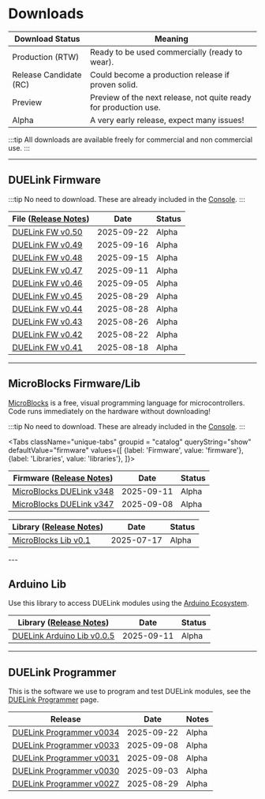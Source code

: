 # Downloads


Download Status | Meaning
--- | ---
Production (RTW) | Ready to be used commercially (ready to wear).
Release Candidate (RC) | Could become a production release if proven solid.
Preview | Preview of the next release, not quite ready for production use.
Alpha | A very early release, expect many issues!

:::tip
All downloads are available freely for commercial and non commercial use.
:::

---

## DUELink Firmware

:::tip
No need to download. These are already included in the [Console](./console).
:::

File ([Release Notes](/docs/release-notes)) | Date | Status
--- | --- | ---
<a download href="/bin/fw/duelink-fw-v050.hex">DUELink FW v0.50</a> | 2025-09-22 | Alpha
<a download href="/bin/fw/duelink-fw-v049.hex">DUELink FW v0.49</a> | 2025-09-16 | Alpha
<a download href="/bin/fw/duelink-fw-v048.hex">DUELink FW v0.48</a> | 2025-09-15 | Alpha
<a download href="/bin/fw/duelink-fw-v047.hex">DUELink FW v0.47</a> | 2025-09-11 | Alpha
<a download href="/bin/fw/duelink-fw-v046.hex">DUELink FW v0.46</a> | 2025-09-05 | Alpha
<a download href="/bin/fw/duelink-fw-v045.hex">DUELink FW v0.45</a> | 2025-08-29 | Alpha
<a download href="/bin/fw/duelink-fw-v044.hex">DUELink FW v0.44</a> | 2025-08-28 | Alpha
<a download href="/bin/fw/duelink-fw-v043.hex">DUELink FW v0.43</a> | 2025-08-26 | Alpha
<a download href="/bin/fw/duelink-fw-v042.hex">DUELink FW v0.42</a> | 2025-08-22 | Alpha
<a download href="/bin/fw/duelink-fw-v041.hex">DUELink FW v0.41</a> | 2025-08-18 | Alpha

---

## MicroBlocks Firmware/Lib

[MicroBlocks](/docs/language/microblocks) is a free, visual programming language for microcontrollers. Code runs immediately on the hardware without downloading!

:::tip
No need to download. These are already included in the [Console](./console).
:::

<Tabs className="unique-tabs" groupid = "catalog" queryString="show" defaultValue="firmware"
  values={[
    {label: 'Firmware', value: 'firmware'},
    {label: 'Libraries', value: 'libraries'},
  ]}>

<TabItem value="firmware">

Firmware ([Release Notes](/docs/release-notes)) | Date | Status
--- | --- | --- |
<a download href="/bin/microblocks/duelink-microblocks-v348.hex">MicroBlocks DUELink v348</a> | 2025-09-11 | Alpha
<a download href="/bin/microblocks/duelink-microblocks-v347.hex">MicroBlocks DUELink v347</a> | 2025-09-08 | Alpha


</TabItem>

<TabItem value="libraries">

Library ([Release Notes](/docs/release-notes)) | Date | Status
--- | ---------- | ------- |
<a download href="/code/libraries/microblocks/microblocks-lib-v0.1.zip">MicroBlocks Lib v0.1</a> | 2025-07-17 | Alpha

</TabItem>
</Tabs>
---

## Arduino Lib

Use this library to access DUELink modules using the [Arduino Ecosystem](./hw/arduino). 

Library ([Release Notes](/docs/release-notes))                   | Date       | Status
--- | --- | ---
<a download href="/code/libraries/arduino/duelink-libraries-arduino-0.0.5.zip">DUELink Arduino Lib v0.0.5</a> | 2025-09-11 | Alpha
---

## DUELink Programmer

This is the software we use to program and test DUELink modules, see the [DUELink Programmer](./programmer) page.

Release | Date | Notes
--- | --- | ---
<a download href="/bin/prog/DUELink Programmer Setup v0034.msi">DUELink Programmer v0034</a> | 2025-09-22 | Alpha
<a download href="/bin/prog/DUELink Programmer Setup v0033.msi">DUELink Programmer v0033</a> | 2025-09-08 | Alpha
<a download href="/bin/prog/DUELink Programmer Setup v0031.msi">DUELink Programmer v0031</a> | 2025-09-08 | Alpha
<a download href="/bin/prog/DUELink Programmer Setup v0030.msi">DUELink Programmer v0030</a> | 2025-09-03 | Alpha
<a download href="/bin/prog/DUELink Programmer Setup v0027.msi">DUELink Programmer v0027</a> | 2025-08-29 | Alpha